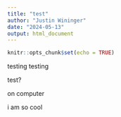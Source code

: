 ```yaml
---
title: "test"
author: "Justin Wininger"
date: "2024-05-13"
output: html_document
---
```


```r
knitr::opts_chunk$set(echo = TRUE)
```

testing testing

test?

on computer

i am so cool